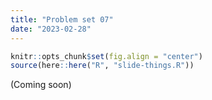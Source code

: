 ```yaml
---
title: "Problem set 07"
date: "2023-02-28"
---
```


```r
knitr::opts_chunk$set(fig.align = "center")
source(here::here("R", "slide-things.R"))
```

(Coming soon)
